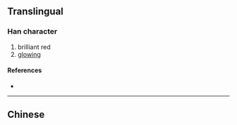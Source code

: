 {{also|煒}}
{{character info/new}}
==Translingual==

===Han character===
{{Han char|rn=86|rad=火|as=04|sn=8|four=|canj=FQS|ids=⿰火韦}}

# brilliant red
# [[glowing]]

====References====
* {{Han ref|kx=0668.031|hdz=32191.040|uh=709C|ud=28828}}

----

==Chinese==
{{zh-see|煒}}